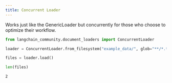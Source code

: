 ```yaml
---
title: Concurrent Loader
---
```


Works just like the GenericLoader but concurrently for those who choose to optimize their workflow.



```python
from langchain_community.document_loaders import ConcurrentLoader
```


```python
loader = ConcurrentLoader.from_filesystem("example_data/", glob="**/*.txt")
```


```python
files = loader.load()
```


```python
len(files)
```



```output
2
```



```python

```

